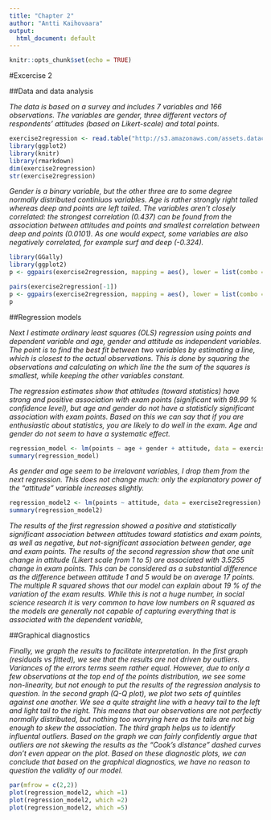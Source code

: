 ---
title: "Chapter 2"
author: "Antti Kaihovaara"
output:
  html_document: default
---


```{r setup, include=FALSE}
knitr::opts_chunk$set(echo = TRUE)
```

#Excercise 2

##Data and data analysis

*The data is based on a survey and includes 7 variables and 166 observations. The variables are gender, three different vectors of respondents' attitudes (based on Likert-scale) and total points.*

```{r, include=TRUE}
exercise2regression <- read.table("http://s3.amazonaws.com/assets.datacamp.com/production/course_2218/datasets/learning2014.txt", sep=",", header=TRUE,)
library(ggplot2)
library(knitr)
library(rmarkdown)
dim(exercise2regression)
str(exercise2regression)
```

*Gender is a binary variable, but the other three are to some degree normally distributed continiuos variables. Age is rather strongly right tailed whereas deep and points are left tailed. The variables aren't closely correlated: the strongest correlation (0.437) can be found from the association between attitudes and points and smallest correlation between deep and points (0.0101). As one would expect, some variables are also negatively correlated, for example surf and deep (-0.324).*

```{r, include=FALSE}
library(GGally)
library(ggplot2)
p <- ggpairs(exercise2regression, mapping = aes(), lower = list(combo = wrap("facethist", bins = 20)))
```

```{r, include=TRUE}
pairs(exercise2regression[-1])
p <- ggpairs(exercise2regression, mapping = aes(), lower = list(combo = wrap("facethist", bins = 20)))
p
```




##Regression models

*Next I estimate ordinary least squares (OLS) regression using points and dependent variable and age, gender and attitude as independent variables. The point is to find the best fit between two variables by estimating a line, which is closest to the actual observations. This is done by squaring the observations and calculating on which line the the sum of the squares is smallest, while keeping the other variables constant.*

*The regression estimates show that attitudes (toward statistics) have strong and positive association  with exam points (significant with 99.99 % confidence level), but age and gender do not have a statisticly significant association with exam points. Based on this we can say that if you are enthusiastic about statistics, you are likely to do well in the exam. Age and gender do not seem to have a systematic effect. *

```{r, include=TRUE}
regression_model <- lm(points ~ age + gender + attitude, data = exercise2regression)
summary(regression_model)
```

*As gender and age seem to be irrelavant variables, I drop them from the next regression. This does not change much: only the explanatory power of the "attitude" variable increases slightly.* 

```{r, include=TRUE}
regression_model2 <- lm(points ~ attitude, data = exercise2regression)
summary(regression_model2)
```

*The results of the first regression showed a positive and statistically significant association between attitudes toward statistics and exam points, as well as negative, but not-significant association between gender, age and exam points. The results of the second regression show that one unit change in attitude (Likert scale from 1 to 5) are associated with 3.5255 change in exam points. This can be considered as a substantial difference as the difference between attitude 1 and 5 would be on average 17 points. The multiple R squared shows that our model can explain about 19 % of the variation of the exam results. While this is not a huge number, in social science research it is very common to have low numbers on R squared as the models are generally not capable of capturing everything that is associated with the dependent variable, * 



##Graphical diagnostics

*Finally, we graph the results to facilitate interpretation. In the first graph (residuals vs fitted), we see that the results are not driven by outliers. Variances of the errors terms seem rather equal. However, due to only a few observations at the top end of the points distribution, we see some non-linearity, but not enough to put the results of the regression analysis to question. In the second graph (Q-Q plot), we plot two sets of quintiles against one another. We see a quite straight line with a heavy tail to the left and light tail to the right. This means that our observations are not perfectly normally distributed, but nothing too worrying here as the tails are not big enough to skew the association. The third graph helps us to identify influental outliers. Based on the graph we can fairly confidently argue that outliers are not skewing the results as the "Cook's distance" dashed curves don't even appear on the plot. Based on these diagnostic plots, we can conclude that based on the graphical diagnostics, we have no reason to question the validity of our model.*
```{r, include=TRUE}
par(mfrow = c(2,2))
plot(regression_model2, which =1)
plot(regression_model2, which =2)
plot(regression_model2, which =5)
```
